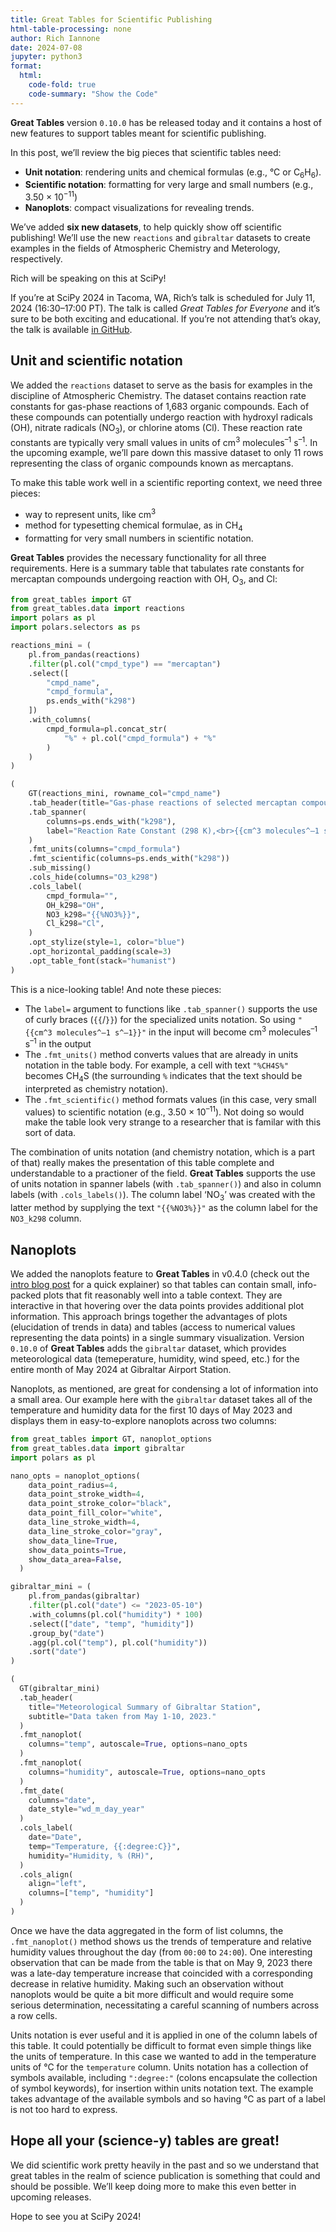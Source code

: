 ```yaml
---
title: Great Tables for Scientific Publishing
html-table-processing: none
author: Rich Iannone
date: 2024-07-08
jupyter: python3
format:
  html:
    code-fold: true
    code-summary: "Show the Code"
---
```


**Great Tables** version `0.10.0` has be released today and it contains a host of new features to support tables meant for scientific publishing.

In this post, we'll review the big pieces that scientific tables need:

* **Unit notation**: rendering units and chemical formulas (e.g., °C or C<sub>6</sub>H<sub>6</sub>).
* **Scientific notation**: formatting for very large and small numbers (e.g., 3.50 × 10<sup>−11</sup>)
* **Nanoplots**: compact visualizations for revealing trends.

We've added **six new datasets**, to help quickly show off scientific publishing! We'll use the new `reactions` and `gibraltar` datasets to create examples in the fields of Atmospheric Chemistry and Meterology, respectively.

:::{.callout-tip}
Rich will be speaking on this at SciPy!

If you're at SciPy 2024 in Tacoma, WA, Rich's talk is scheduled for July 11, 2024 (16:30–17:00 PT). The talk is called *Great Tables for Everyone* and it's sure to be both exciting and educational. If you're not attending that's okay, the talk is available [in GitHub](https://github.com/rich-iannone/presentations/tree/main/2024-07-11-SciPy-talk-GT).
:::

## Unit and scientific notation

We added the `reactions` dataset to serve as the basis for examples in the discipline of Atmospheric Chemistry. The dataset contains reaction rate constants for gas-phase reactions of 1,683 organic compounds. Each of these compounds can potentially undergo reaction with hydroxyl radicals (OH), nitrate radicals (NO<sub>3</sub>), or chlorine atoms (Cl). These reaction rate constants are typically very small values in units of cm<sup>3</sup> molecules<sup>–1</sup> s<sup>–1</sup>. In the upcoming example, we'll pare down this massive dataset to only 11 rows representing the class of organic compounds known as mercaptans.

To make this table work well in a scientific reporting context, we need three pieces:

* way to represent units, like cm<sup>3</sup>
* method for typesetting chemical formulae, as in CH<sub>4</sub>
* formatting for very small numbers in scientific notation.

**Great Tables** provides the necessary functionality for all three requirements. Here is a summary table that tabulates rate constants for mercaptan compounds undergoing reaction with OH, O<sub>3</sub>, and Cl:

```python
from great_tables import GT
from great_tables.data import reactions
import polars as pl
import polars.selectors as ps

reactions_mini = (
    pl.from_pandas(reactions)
    .filter(pl.col("cmpd_type") == "mercaptan")
    .select([
        "cmpd_name",
        "cmpd_formula",
        ps.ends_with("k298")
    ])
    .with_columns(
        cmpd_formula=pl.concat_str(
            "%" + pl.col("cmpd_formula") + "%"
        )
    )
)

(
    GT(reactions_mini, rowname_col="cmpd_name")
    .tab_header(title="Gas-phase reactions of selected mercaptan compounds")
    .tab_spanner(
        columns=ps.ends_with("k298"),
        label="Reaction Rate Constant (298 K),<br>{{cm^3 molecules^–1 s^–1}}"
    )
    .fmt_units(columns="cmpd_formula")
    .fmt_scientific(columns=ps.ends_with("k298"))
    .sub_missing()
    .cols_hide(columns="O3_k298")
    .cols_label(
        cmpd_formula="",
        OH_k298="OH",
        NO3_k298="{{%NO3%}}",
        Cl_k298="Cl",
    )
    .opt_stylize(style=1, color="blue")
    .opt_horizontal_padding(scale=3)
    .opt_table_font(stack="humanist")
)
```

This is a nice-looking table! And note these pieces:

* The `label=` argument to functions like `.tab_spanner()` supports the use of curly braces (`{{`/`}}`) for the specialized units notation. So using `"{{cm^3 molecules^–1 s^–1}}"` in the input will become cm<sup>3</sup> molecules<sup>–1</sup> s<sup>–1</sup> in the output
* The `.fmt_units()` method converts values that are already in units notation in the table body. For example, a cell with text `"%CH4S%"` becomes CH<sub>4</sub>S (the surrounding `%` indicates that the text should be interpreted as chemistry notation).
* The `.fmt_scientific()` method formats values (in this case, very small values) to scientific notation (e.g., 3.50 × 10<sup>–11</sup>). Not doing so would make the table look very strange to a researcher that is familar with this sort of data.

The combination of units notation (and chemistry notation, which is a part of that) really makes the presentation of this table complete and understandable to a practioner of the field. **Great Tables** supports the use of units notation in spanner labels (with `.tab_spanner()`) and also in column labels (with `.cols_labels()`). The column label 'NO<sub>3</sub>' was created with the latter method by supplying the text `"{{%NO3%}}"` as the column label for the `NO3_k298` column.

## Nanoplots

We added the nanoplots feature to **Great Tables** in v0.4.0 (check out the [intro blog post](https://posit-dev.github.io/great-tables/blog/introduction-0.4.0/) for a quick explainer) so that tables can contain small, info-packed plots that fit reasonably well into a table context. They are interactive in that hovering over the data points provides additional plot information. This approach brings together the advantages of plots (elucidation of trends in data) and tables (access to numerical values representing the data points) in a single summary visualization. Version `0.10.0` of **Great Tables** adds the `gibraltar` dataset, which provides meteorological data (temeperature, humidity, wind speed, etc.) for the entire month of May 2024 at Gibraltar Airport Station.

Nanoplots, as mentioned, are great for condensing a lot of information into a small area. Our example here with the `gibraltar` dataset takes all of the temperature and humidity data for the first 10 days of May 2023 and displays them in easy-to-explore nanoplots across two columns:

```python
from great_tables import GT, nanoplot_options
from great_tables.data import gibraltar
import polars as pl

nano_opts = nanoplot_options(
    data_point_radius=4,
    data_point_stroke_width=4,
    data_point_stroke_color="black",
    data_point_fill_color="white",
    data_line_stroke_width=4,
    data_line_stroke_color="gray",
    show_data_line=True,
    show_data_points=True,
    show_data_area=False,
  )

gibraltar_mini = (
    pl.from_pandas(gibraltar)
    .filter(pl.col("date") <= "2023-05-10")
    .with_columns(pl.col("humidity") * 100)
    .select(["date", "temp", "humidity"])
    .group_by("date")
    .agg(pl.col("temp"), pl.col("humidity"))
    .sort("date")
)

(
  GT(gibraltar_mini)
  .tab_header(
    title="Meteorological Summary of Gibraltar Station",
    subtitle="Data taken from May 1-10, 2023."
  )
  .fmt_nanoplot(
    columns="temp", autoscale=True, options=nano_opts
  )
  .fmt_nanoplot(
    columns="humidity", autoscale=True, options=nano_opts
  )
  .fmt_date(
    columns="date",
    date_style="wd_m_day_year"
  )
  .cols_label(
    date="Date",
    temp="Temperature, {{:degree:C}}",
    humidity="Humidity, % (RH)",
  )
  .cols_align(
    align="left",
    columns=["temp", "humidity"]
  )
)
```

Once we have the data aggregated in the form of list columns, the `.fmt_nanoplot()` method shows us the trends of temperature and relative humidity values throughout the day (from `00:00` to `24:00`). One interesting observation that can be made from the table is that on May 9, 2023 there was a late-day temperature increase that coincided with a corresponding decrease in relative humidity. Making such an observation without nanoplots would be quite a bit more difficult and would require some serious determination, necessitating a careful scanning of numbers across a row cells.

Units notation is ever useful and it is applied in one of the column labels of this table. It could potentially be difficult to format even simple things like the units of temperature. In this case we wanted to add in the temperature units of °C for the `temperature` column. Units notation has a collection of symbols available, including `":degree:"` (colons encapsulate the collection of symbol keywords), for insertion within units notation text. The example takes advantage of the available symbols and so having °C as part of a label is not too hard to express.

## Hope all your (science-y) tables are great!

We did scientific work pretty heavily in the past and so we understand that great tables in the realm of science publication is something that could and should be possible. We'll keep doing more to make this even better in upcoming releases.

Hope to see you at SciPy 2024!
